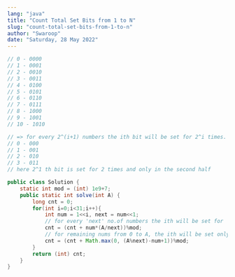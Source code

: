 ```yaml
---
lang: "java"
title: "Count Total Set Bits from 1 to N"
slug: "count-total-set-bits-from-1-to-n"
author: "Swaroop"
date: "Saturday, 28 May 2022"
---
```

```java
// 0 - 0000
// 1 - 0001
// 2 - 0010
// 3 - 0011
// 4 - 0100
// 5 - 0101
// 6 - 0110
// 7 - 0111
// 8 - 1000
// 9 - 1001
// 10 - 1010

// => for every 2^(i+1) numbers the ith bit will be set for 2^i times. Eg: for every 2 nums 1st bit will be set for 1 time, for every 4 nums 2nd bit will be set for 2times
// 0 - 000
// 1 - 001
// 2 - 010
// 3 - 011
// here 2^1 th bit is set for 2 times and only in the second half

public class Solution {
    static int mod = (int) 1e9+7;
    public static int solve(int A) {
        long cnt = 0;
        for(int i=0;i<31;i++){
            int num = 1<<i, next = num<<1;
            // for every 'next' no.of numbers the ith will be set for 'num' no. of times in 0 to A
            cnt = (cnt + num*(A/next))%mod;
            // for remaining nums from 0 to A, the ith will be set only in the second half of 'next' no. of numbers
            cnt = (cnt + Math.max(0, (A%next)-num+1))%mod;
        }
        return (int) cnt;
    }
}

```